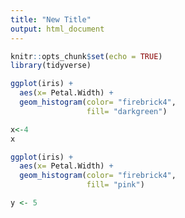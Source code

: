 ```yaml
---
title: "New Title"
output: html_document
---
```


```r
knitr::opts_chunk$set(echo = TRUE)
library(tidyverse)
```
```r
ggplot(iris) +
  aes(x= Petal.Width) +
  geom_histogram(color= "firebrick4",
                 fill= "darkgreen")
```

```r
x<-4
x
```

```r
ggplot(iris) +
  aes(x= Petal.Width) +
  geom_histogram(color= "firebrick4",
                 fill= "pink")
```
```r
y <- 5
```

